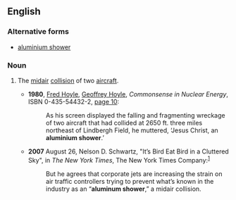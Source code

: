 ==English==
{{rfv}}
===Alternative forms===
* [[aluminium shower]]

===Noun===
{{en-noun|sg=[[aluminum]] [[shower]]}}

# {{idiomatic|aviation}} The [[midair]] [[collision]] of two [[aircraft]].
#* '''1980''', [[w:Fred Hoyle|Fred Hoyle]], [[w:Geoffrey Hoyle|Geoffrey Hoyle]], ''Commonsense in Nuclear Energy'', ISBN 0-435-54432-2, [http://books.google.com/books?id=bWZGAAAAYAAJ&q=%22aluminium+shower%22+-intitle:%22%22&dq=%22aluminium+shower%22+-intitle:%22%22&hl=en&ei=5LefTv3iAcKeiAfG78nNBg&sa=X&oi=book_result&ct=result&resnum=2&ved=0CEAQ6AEwATgK page 10]:
#*: As his screen displayed the falling and fragmenting wreckage of two aircraft that had collided at 2650 ft. three miles northeast of Lindbergh Field, he muttered, ‘Jesus Christ, an '''aluminium shower'''.’
#*'''2007''' August 26, Nelson D. Schwartz, "It’s Bird Eat Bird in a Cluttered Sky", in ''The New York Times'', The New York Times Company:<sup>[http://www.nytimes.com/2007/08/26/weekinreview/26schwartz.html]</sup>
#*: But he agrees that corporate jets are increasing the strain on air traffic controllers trying to prevent what’s known in the industry as an “'''aluminum shower''',” a midair collision.